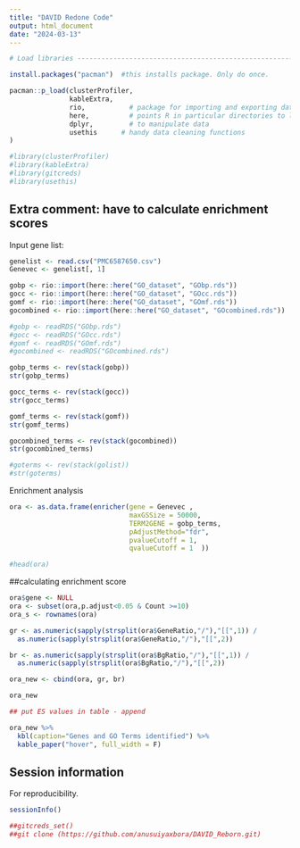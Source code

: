 ```yaml
---
title: "DAVID Redone Code"
output: html_document
date: "2024-03-13"
---
```


```r
# Load libraries ----------------------------------------------------------

install.packages("pacman")  #this installs package. Only do once.

pacman::p_load(clusterProfiler,
               kableExtra,
               rio,           # package for importing and exporting data
               here,          # points R in particular directories to look for files; uses relative file paths; to tell                                 R where our data is; used with "rio" package; good for relative file path
               dplyr,         # to manipulate data
               usethis      # handy data cleaning functions
)

#library(clusterProfiler)
#library(kableExtra)
#library(gitcreds)
#library(usethis)

```


## Extra comment: have to calculate enrichment scores

Input gene list:

``` r

genelist <- read.csv("PMC6587650.csv")
Genevec <- genelist[, 1]

```

```r

gobp <- rio::import(here::here("GO_dataset", "GObp.rds"))
gocc <- rio::import(here::here("GO_dataset", "GOcc.rds"))
gomf <- rio::import(here::here("GO_dataset", "GOmf.rds"))
gocombined <- rio::import(here::here("GO_dataset", "GOcombined.rds"))

#gobp <- readRDS("GObp.rds")
#gocc <- readRDS("GOcc.rds")
#gomf <- readRDS("GOmf.rds")
#gocombined <- readRDS("GOcombined.rds")

```


```r
gobp_terms <- rev(stack(gobp))
str(gobp_terms)

gocc_terms <- rev(stack(gocc))
str(gocc_terms)

gomf_terms <- rev(stack(gomf))
str(gomf_terms)

gocombined_terms <- rev(stack(gocombined))
str(gocombined_terms)

#goterms <- rev(stack(golist))
#str(goterms)

```

Enrichment analysis

```r
ora <- as.data.frame(enricher(gene = Genevec ,
                              maxGSSize = 50000, 
                              TERM2GENE = gobp_terms,
                              pAdjustMethod="fdr",  
                              pvalueCutoff = 1, 
                              qvalueCutoff = 1  ))
```

``` r
#head(ora)

```



##calculating enrichment score

``` r

ora$gene <- NULL
ora <- subset(ora,p.adjust<0.05 & Count >=10)
ora_s <- rownames(ora)

gr <- as.numeric(sapply(strsplit(ora$GeneRatio,"/"),"[[",1)) /
  as.numeric(sapply(strsplit(ora$GeneRatio,"/"),"[[",2))

br <- as.numeric(sapply(strsplit(ora$BgRatio,"/"),"[[",1)) /
  as.numeric(sapply(strsplit(ora$BgRatio,"/"),"[[",2))

ora_new <- cbind(ora, gr, br)

ora_new

## put ES values in table - append


```


```r

ora_new %>%
  kbl(caption="Genes and GO Terms identified") %>%
  kable_paper("hover", full_width = F)

```

## Session information

For reproducibility.

```r

sessionInfo()

```

```r

##gitcreds_set()
##git clone (https://github.com/anusuiyaxbora/DAVID_Reborn.git)

```